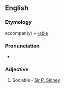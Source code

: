 ==English==

===Etymology===
accompan(y) + [[-able]]

===Pronunciation===
* {{a|UK}} {{IPA|/əˈkʌmp.nə.bəl/|/əˈkʌmp.ən.ə.bəl/|lang=en}}

===Adjective===
{{head|en|adjective}}

# {{context|obsolete|lang=en}} Sociable - [[w:Sir P. Sidney|Sir P. Sidney]]